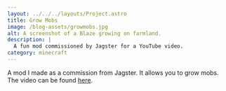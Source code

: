 ```yaml
---
layout: ../../../layouts/Project.astro
title: Grow Mobs
image: /blog-assets/growmobs.jpg
alt: A screenshot of a Blaze growing on farmland.
description: |
  A fun mod commissioned by Jagster for a YouTube video.
category: minecraft
---
```


A mod I made as a commission from Jagster. It allows you to grow mobs. The video can be found [here](https://www.youtube.com/watch?v=ZIt_7kOxYe0).
